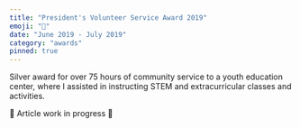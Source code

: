```yaml
---
title: "President's Volunteer Service Award 2019"
emoji: "🥈"
date: "June 2019 - July 2019"
category: "awards"
pinned: true
---
```


Silver award for over 75 hours of community service to a youth education center, where I assisted in instructing STEM and extracurricular classes and activities.

🚧 Article work in progress 🚧
